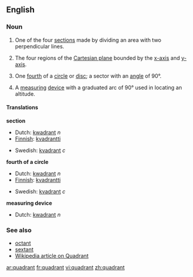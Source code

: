 ==English==

===Noun===
{{en-noun}}

# One of the four [[section]]s made by dividing an area with two perpendicular lines.
#{{mathematics}} The four regions of the [[Cartesian plane]] bounded by the [[x-axis]] and [[y-axis]]. 
#{{geometry}} One [[fourth]] of a [[circle]] or [[disc]]; a sector with an [[angle]] of 90&deg;. 
#{{nautical}} A [[measuring]] [[device]] with a graduated arc of 90&deg; used in locating an altitude.

====Translations====
'''section'''
{{top}}
*Dutch: [[kwadrant]]  ''n''
*[[w:Finnish language|Finnish]]: [[kvadrantti]]
{{mid}}
*Swedish: [[kvadrant]] ''c''
{{bottom}}

'''fourth of a circle'''
{{top}}
*Dutch: [[kwadrant]]  ''n''
*[[w:Finnish language|Finnish]]: [[kvadrantti]]
{{mid}}
*Swedish: [[kvadrant]] ''c''
{{bottom}}

'''measuring device'''
{{top}}
*Dutch: [[kwadrant]]  ''n''
{{mid}}
{{bottom}}

===See also===
*[[octant]]
*[[sextant]]
*[[w:Quadrant|Wikipedia article on Quadrant]]

[[ar:quadrant]]
[[fr:quadrant]]
[[vi:quadrant]]
[[zh:quadrant]]